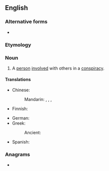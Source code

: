 {{also|coconspirator}}
==English==

===Alternative forms===
* {{l|en|coconspirator}}

===Etymology===
{{prefix|en|co|conspirator}}

===Noun===
{{en-noun}}

# A [[person]] [[involved]] with others in a [[conspiracy]].

====Translations====
{{trans-top|person involved with others in a conspiracy}}
* Chinese:
*: Mandarin: {{t|cmn|共謀人}}, {{t|cmn|共谋人|tr=gòngmóurén}}, {{t+|cmn|同謀者}}, {{t+|cmn|同谋者|tr=tóngmóuzhě}}
* Finnish: {{t|fi|salaliittolainen}}
{{trans-mid}}
* German: {{t|de|Mitverschwörer|m}}
* Greek:
*: Ancient: {{t|grc|συνωμότης|m}}
* Spanish: {{t|es|coconspirador|m}}
{{trans-bottom}}

===Anagrams===
* {{anagrams|en|a=accinoooprrst|C corporations}}